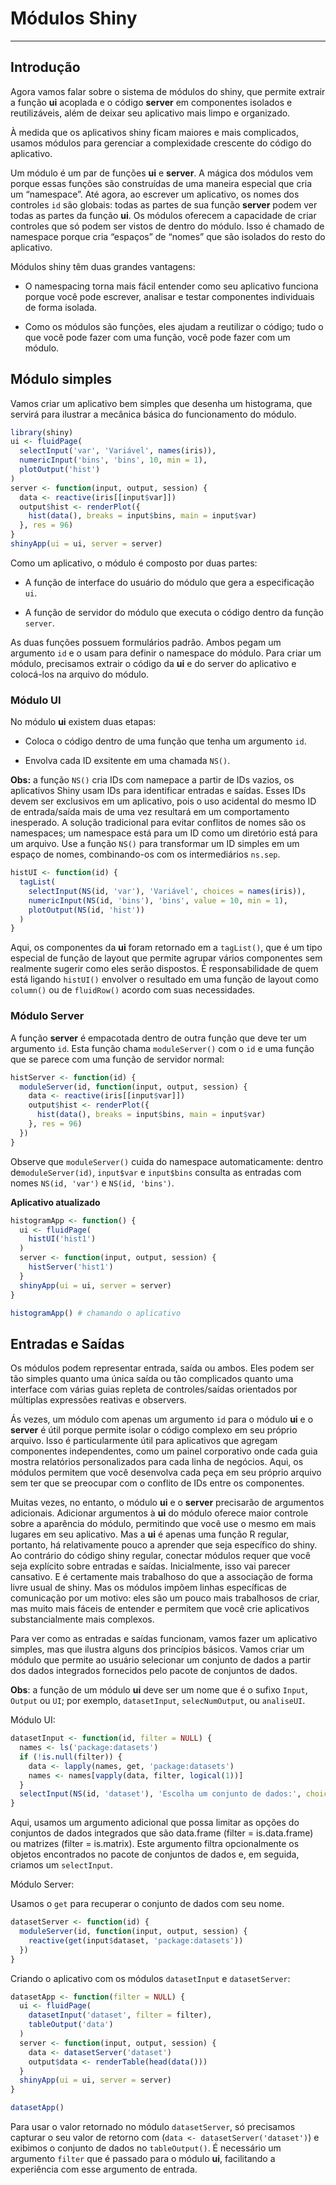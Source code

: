 # **Módulos Shiny**

---

## **Introdução**

Agora vamos falar sobre o sistema de módulos do shiny, que permite extrair a função **ui** acoplada e o código **server** em componentes isolados e reutilizáveis, além de deixar seu aplicativo mais limpo e organizado.

À medida que os aplicativos shiny ficam maiores e mais complicados, usamos módulos para gerenciar a complexidade crescente do código do aplicativo.

Um módulo é um par de funções **ui** e **server**. A mágica dos módulos vem porque essas funções são construídas de uma maneira especial que cria um “namespace”. Até agora, ao escrever um aplicativo, os nomes dos controles `id`  são globais: todas as partes de sua função **server** podem ver todas as partes da função **ui**. Os módulos oferecem a capacidade de criar controles que só podem ser vistos de dentro do módulo. Isso é chamado de namespace porque cria “espaços” de “nomes” que são isolados do resto do aplicativo.

Módulos shiny têm duas grandes vantagens: 

- O namespacing torna mais fácil entender como seu aplicativo funciona porque você pode escrever, analisar e testar componentes individuais de forma isolada. 

- Como os módulos são funções, eles ajudam a reutilizar o código; tudo o que você pode fazer com uma função, você pode fazer com um módulo.


## **Módulo simples**

Vamos criar um aplicativo bem simples que desenha um histograma, que servirá para ilustrar a mecânica básica do funcionamento do módulo. 


```r

library(shiny)
ui <- fluidPage(
  selectInput('var', 'Variável', names(iris)),
  numericInput('bins', 'bins', 10, min = 1),
  plotOutput('hist')
)
server <- function(input, output, session) {
  data <- reactive(iris[[input$var]])
  output$hist <- renderPlot({
    hist(data(), breaks = input$bins, main = input$var)
  }, res = 96)
}
shinyApp(ui = ui, server = server)

```


Como um aplicativo, o módulo é composto por duas partes:

- A função de interface do usuário do módulo que gera a especificação `ui`.

- A função de servidor do módulo que executa o código dentro da função `server`.

As duas funções possuem formulários padrão. Ambos pegam um argumento `id` e o usam para definir o namespace do módulo. Para criar um módulo, precisamos extrair o código da **ui** e do server do aplicativo e colocá-los na arquivo do módulo.

### **Módulo UI**

No módulo **ui** existem duas etapas:

- Coloca o código dentro de uma função que tenha um argumento `id`.

- Envolva cada ID exsitente em uma chamada `NS()`.

**Obs:** a função `NS()` cria IDs com namepace a partir de IDs vazios, os aplicativos Shiny usam IDs para identificar entradas e saídas. Esses IDs devem ser exclusivos em um aplicativo, pois o uso acidental do mesmo ID de entrada/saída mais de uma vez resultará em um comportamento inesperado. A solução tradicional para evitar conflitos de nomes são os namespaces; um namespace está para um ID como um diretório está para um arquivo. Use a função `NS()` para transformar um ID simples em um espaço de nomes, combinando-os com os intermediários `ns.sep`.


```r
histUI <- function(id) {
  tagList(
    selectInput(NS(id, 'var'), 'Variável', choices = names(iris)),
    numericInput(NS(id, 'bins'), 'bins', value = 10, min = 1),
    plotOutput(NS(id, 'hist'))
  )
}
``` 


Aqui, os componentes da **ui** foram retornado em a `tagList()`, que é um tipo especial de função de layout que permite agrupar vários componentes sem realmente sugerir como eles serão dispostos. É responsabilidade de quem está ligando `histUI()` envolver o resultado em uma função de layout como `column()` ou de `fluidRow()` acordo com suas necessidades.


### **Módulo Server**

A função **server** é empacotada dentro de outra função que deve ter um argumento `id`. Esta função chama `moduleServer()` com o `id` e uma função que se parece com uma função de servidor normal:


```r
histServer <- function(id) {
  moduleServer(id, function(input, output, session) {
    data <- reactive(iris[[input$var]])
    output$hist <- renderPlot({
      hist(data(), breaks = input$bins, main = input$var)
    }, res = 96)
  })
}

```


Observe que `moduleServer()` cuida do namespace automaticamente: dentro de`moduleServer(id)`, `input$var` e `input$bins` consulta as entradas com nomes `NS(id, 'var')` e `NS(id, 'bins')`.

**Aplicativo atualizado**


```r
histogramApp <- function() {
  ui <- fluidPage(
    histUI('hist1')
  )
  server <- function(input, output, session) {
    histServer('hist1')
  }
  shinyApp(ui = ui, server = server)  
}

histogramApp() # chamando o aplicativo
```


## **Entradas e Saídas**

Os módulos podem representar entrada, saída ou ambos. Eles podem ser tão simples quanto uma única saída ou tão complicados quanto uma interface com várias guias repleta de controles/saídas orientados por múltiplas expressões reativas e observers.

Ás vezes, um módulo com apenas um argumento `id` para o módulo **ui** e o **server** é útil porque permite isolar o código complexo em seu próprio arquivo. Isso é particularmente útil para aplicativos que agregam componentes independentes, como um painel corporativo onde cada guia mostra relatórios personalizados para cada linha de negócios. Aqui, os módulos permitem que você desenvolva cada peça em seu próprio arquivo sem ter que se preocupar com o conflito de IDs entre os componentes.

Muitas vezes, no entanto, o módulo **ui** e o **server** precisarão de argumentos adicionais. Adicionar argumentos à **ui** do módulo oferece maior controle sobre a aparência do módulo, permitindo que você use o mesmo em mais lugares em seu aplicativo. Mas a **ui** é apenas uma função R regular, portanto, há relativamente pouco a aprender que seja específico do shiny. Ao contrário do código shiny regular, conectar módulos requer que você seja explícito sobre entradas e saídas. Inicialmente, isso vai parecer cansativo. E é certamente mais trabalhoso do que a associação de forma livre usual de shiny. Mas os módulos impõem linhas específicas de comunicação por um motivo: eles são um pouco mais trabalhosos de criar, mas muito mais fáceis de entender e permitem que você crie aplicativos substancialmente mais complexos.

Para ver como as entradas e saídas funcionam, vamos fazer um aplicativo simples, mas que ilustra alguns dos princípios básicos. Vamos criar um módulo que permite ao usuário selecionar um conjunto de dados a partir dos dados integrados fornecidos pelo pacote de conjuntos de dados. 

**Obs**: a função de um módulo **ui** deve ser um nome que é o sufixo `Input`, `Output` ou `UI`; por exemplo, `datasetInput`, `selecNumOutput`, ou `analiseUI`. 

Módulo UI: 


```r

datasetInput <- function(id, filter = NULL) {
  names <- ls('package:datasets')
  if (!is.null(filter)) {
    data <- lapply(names, get, 'package:datasets')
    names <- names[vapply(data, filter, logical(1))]
  }
  selectInput(NS(id, 'dataset'), 'Escolha um conjunto de dados:', choices = names)
}

```


Aqui, usamos um argumento adicional que possa limitar as opções do conjuntos de dados integrados que são data.frame (filter = is.data.frame) ou matrizes (filter = is.matrix). Este argumento filtra opcionalmente os objetos encontrados no pacote de conjuntos de dados e, em seguida, criamos um `selectInput`.  

Módulo Server: 

Usamos o `get` para recuperar o conjunto de dados com seu nome.


```r
datasetServer <- function(id) {
  moduleServer(id, function(input, output, session) {
    reactive(get(input$dataset, 'package:datasets'))
  })
}
```


Criando o aplicativo com os módulos `datasetInput` e `datasetServer`: 


```r

datasetApp <- function(filter = NULL) {
  ui <- fluidPage(
    datasetInput('dataset', filter = filter),
    tableOutput('data')
  )
  server <- function(input, output, session) {
    data <- datasetServer('dataset')
    output$data <- renderTable(head(data()))
  }
  shinyApp(ui = ui, server = server)
}

datasetApp() 
``` 


Para usar o valor retornado no módulo `datasetServer`, só precisamos capturar o seu valor de retorno com (`data <- datasetServer('dataset')`) e exibimos o conjunto de dados no `tableOutput()`. É necessário um argumento `filter` que é passado para o módulo **ui**, facilitando a experiência com esse argumento de entrada. 